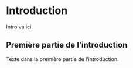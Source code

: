 # Introduction

Intro va ici.

## Première partie de l'introduction

Texte dans la première partie de l'introduction.
